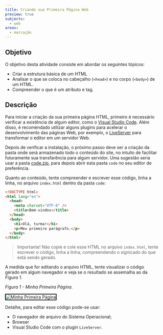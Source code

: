 ```yaml
---
title: Criando sua Primeira Página Web
preview: true
subjects:
  - web
areas:
  - marcação
---
```



## Objetivo

O objetivo desta atividade consiste em abordar os seguintes tópicos:

- Criar a estrutura básica de um HTML
- Analisar o que se coloca no cabeçalho (`<head>`) e no corpo (`<body>`) de um HTML.
- Compreender o que é um atributo e tag.

## Descrição

Para iniciar a criação da sua primeira página HTML, primeiro é necessário verificar a existência de algum editor, como o [Visual Studio Code](https://code.visualstudio.com/). Além disso, é recomendado utilizar alguns plugins para acelerar o desenvolvimento das páginas Web, por exemplo, o [LiveServer](https://marketplace.visualstudio.com/items?itemName=ritwickdey.LiveServer) para transformar o editor em um servidor Web.

Depois de verificar a instalação, o próximo passo deve ser a criação da pasta onde será armazenado todo o conteúdo do site, no intuito de facilitar futuramente sua transfarência para algum servidor.
Uma sugestão seria usar a pasta [code.zip](https://download-directory.github.io/?url=https://github.com/ifpb/exercises/tree/main/src/pages/exercises/web-markup-hello-world/_codes/html/code/), para depois abrir esta pasta `code` no seu editor de preferência.

Quanto ao conteúdo, tente compreender e escrever esse código, linha a linha, no arquivo `index.html` dentro da pasta `code`:

```html
<!DOCTYPE html>
<html lang="en">
  <head>
    <meta charset="UTF-8" />
    <title>Bem-vindos</title>
  </head>
  <body>
    <h1>Olá, turma!</h1>
    <p>Meu primeiro parágrafo.</p>
  </body>
</html>
```

> Importante! Não copie e cole esse HTML no arquivo `index.html`, tente escrever o código, linha a linha, compreendendo o signicado do que está sendo gerado.

A medida que for editando o arquivo HTML, tente visualizar o código gerado em algum navegador e veja se o resultado se assemalha ao da _Figura 1_.

_Figura 1 - Minha Primeira Página._

<Image
  src={screen}
  alt="Minha Primeira Página"
  style="border: 2px solid #000"
/>

Detalhe, para editar esse código pode-se usar:

- O navegador de arquivo do Sistema Operacional;
- Browser
- Visual Studio Code com o plugin `LiveServer`.
